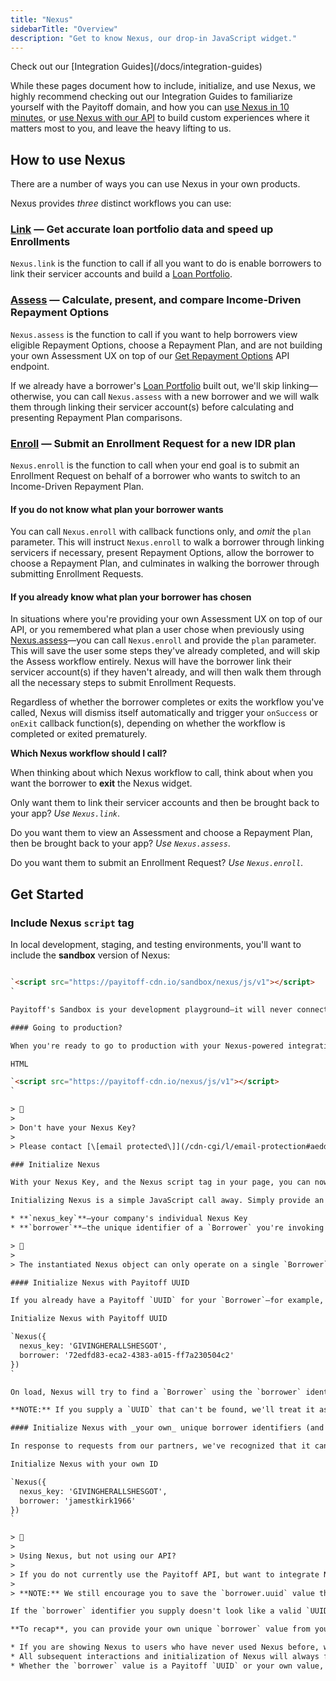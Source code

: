 ```yaml
---
title: "Nexus"
sidebarTitle: "Overview"
description: "Get to know Nexus, our drop-in JavaScript widget."
---
```


<Note>
  Check out our [Integration Guides](/docs/integration-guides)

  While these pages document how to include, initialize, and use Nexus, we highly recommend checking out our Integration Guides to familiarize yourself with the Payitoff domain, and how you can [use Nexus in 10 minutes](/docs/integrate-in-10-minutes), or [use Nexus with our API](/docs/build-your-own-experience) to build custom experiences where it matters most to you, and leave the heavy lifting to us.
</Note>

## How to use Nexus

There are a number of ways you can use Nexus in your own products.

Nexus provides _three_ distinct workflows you can use:

### [Link](/docs/nexus-link) — Get accurate loan portfolio data and speed up Enrollments

`Nexus.link` is the function to call if all you want to do is enable borrowers to link their servicer accounts and build a [Loan Portfolio](/docs/api-portfolios).

### [Assess](/docs/nexus-assess) — Calculate, present, and compare Income-Driven Repayment Options

`Nexus.assess` is the function to call if you want to help borrowers view eligible Repayment Options, choose a Repayment Plan, and are not building your own Assessment UX on top of our [Get Repayment Options](/reference/get-repayment-options) API endpoint. 

If we already have a borrower's [Loan Portfolio](/docs/api-portfolios) built out, we'll skip linking—otherwise, you can call `Nexus.assess` with a new borrower and we will walk them through linking their servicer account(s) before calculating and presenting Repayment Plan comparisons.

### [Enroll](/docs/nexus-enroll) — Submit an Enrollment Request for a new IDR plan

`Nexus.enroll` is the function to call when your end goal is to submit an Enrollment Request on behalf of a borrower who wants to switch to an Income-Driven Repayment Plan.

#### If you do not know what plan your borrower wants

You can call `Nexus.enroll` with callback functions only, and _omit_ the `plan` parameter. This will instruct `Nexus.enroll` to walk a borrower through linking servicers if necessary, present Repayment Options, allow the borrower to choose a Repayment Plan, and culminates in walking the borrower through submitting Enrollment Requests.

#### If you already know what plan your borrower has chosen

In situations where you're providing your own Assessment UX on top of our API, or you remembered what plan a user chose when previously using [Nexus.assess](/docs/nexus-assess)—you can call `Nexus.enroll` and provide the `plan` parameter. This will save the user some steps they've already completed, and will skip the Assess workflow entirely. Nexus will have the borrower link their servicer account(s) if they haven't already, and will then walk them through all the necessary steps to submit Enrollment Requests.

Regardless of whether the borrower completes or exits the workflow you've called, Nexus will dismiss itself automatically and trigger your `onSuccess` or `onExit` callback function(s), depending on whether the workflow is completed or exited prematurely.

<Note>

  **Which Nexus workflow should I call?**

  When thinking about which Nexus workflow to call, think about when you want the borrower to **exit** the Nexus widget.

  Only want them to link their servicer accounts and then be brought back to your app? _Use `Nexus.link`_.

  Do you want them to view an Assessment and choose a Repayment Plan, then be brought back to your app? _Use `Nexus.assess`_.

  Do you want them to submit an Enrollment Request? _Use `Nexus.enroll`_.
</Note>

## Get Started

### Include Nexus `script` tag

In local development, staging, and testing environments, you'll want to include the **sandbox** version of Nexus:

```html HTML

`<script src="https://payitoff-cdn.io/sandbox/nexus/js/v1"></script>
`

Payitoff's Sandbox is your development playground—it will never connect to live Servicer websites, it won't submit real Enrollment Requests, it always returns dummy data where necessary, and you'll use a Sandbox Nexus Key that only works in our Sandbox environment. To use curated dummy data, check out our [guide to using data snapshots](/docs/data-snapshots).

#### Going to production?

When you're ready to go to production with your Nexus-powered integration, you'll need a production Nexus Key and you'll want to update your `script` tag's `src` property to use the production URL:

HTML

`<script src="https://payitoff-cdn.io/nexus/js/v1"></script>
`

> 🚧
> 
> Don't have your Nexus Key?
> 
> Please contact [\[email protected\]](/cdn-cgi/l/email-protection#aeddcfc2cbddeedecfd7c7dac1c8c880c7c1) and we'll get that sorted.

### Initialize Nexus

With your Nexus Key, and the Nexus script tag in your page, you can now initialize Nexus in your app. Nexus works on behalf of your `Borrowers` to enable linking every Servicer they have relationships with, providing [Assessments](/docs/api-assessments), creating Enrollment Requests, and more in the future.

Initializing Nexus is a simple JavaScript call away. Simply provide an `options` object with the following two properties:

* **`nexus_key`**—your company's individual Nexus Key
* **`borrower`**—the unique identifier of a `Borrower` you're invoking Nexus for

> 📘
> 
> The instantiated Nexus object can only operate on a single `Borrower` at a time.

#### Initialize Nexus with Payitoff UUID

If you already have a Payitoff `UUID` for your `Borrower`—for example, because you create `Borrower` records with our API and store the `UUID` values—you can supply it along with your Nexus key to initialize Nexus to walk your borrower through Nexus `link`, `assess`, and `enroll` workflows.

Initialize Nexus with Payitoff UUID

`Nexus({
  nexus_key: 'GIVINGHERALLSHESGOT',
  borrower: '72edfd83-eca2-4383-a015-ff7a230504c2'
})
`

On load, Nexus will try to find a `Borrower` using the `borrower` identifier you supply—if it looks like a `UUID` from our API. So, if you supply a Payitoff `UUID` as your `borrower` value, we'll find the associated `Borrower` and verify it belongs to your account, then Nexus will be ready to use.

**NOTE:** If you supply a `UUID` that can't be found, we'll treat it as if you'd supplied an _external_ unique identifier (_see next section_).

#### Initialize Nexus with _your own_ unique borrower identifiers (and create new borrowers!)

In response to requests from our partners, we've recognized that it can be somewhat awkward to create a `Borrower` via our API _before_ invoking Nexus. To solve this use-case, we've improved Nexus to allow you to provide _your own **unique** identifiers_ in the `borrower` property when initializing Nexus.

Initialize Nexus with your own ID

`Nexus({
  nexus_key: 'GIVINGHERALLSHESGOT',
  borrower: 'jamestkirk1966'
})
`

> 🚧
> 
> Using Nexus, but not using our API?
> 
> If you do not currently use the Payitoff API, but want to integrate Nexus into your product(s), _this is the Nexus initialization option you want to be using_.
> 
> **NOTE:** We still encourage you to save the `borrower.uuid` value that is returned in _all_ Nexus callback responses, as Payitoff `UUID` values are the only supported way to interact with our API.

If the `borrower` identifier you supply doesn't look like a valid `UUID` from our system, or no `Borrower` is found, we'll look up a `Borrower` using the `borrower` value as an _external_ identifier. We manage this internally, but any value you supply that doesn't match our own `UUID`s will result in either fetching **or creating** a `Borrower` with your `borrower` value as their external ID.

**To recap**, you can provide your own unique `borrower` value from your system, and we will create, save, and lookup your `Borrowers` using that value in Nexus. 

* If you are showing Nexus to users who have never used Nexus before, we will create `Borrower` records for you, tied to your partner account. We will return the Payitoff `borrower.uuid` in Nexus callback responses so you can save our `UUID` values to your user records for later use.
* All subsequent interactions and initialization of Nexus will always find that same `Borrower` record with the external ID you supplied as your `borrower` value.
* Whether the `borrower` value is a Payitoff `UUID` or your own value, **it must be unique**. If you provide the same `borrower` value when initializing Nexus for multiple users in your system, a `Borrower` record will only be created _once_—and every subsequent interaction from multiple users in your app will update the _same_ `Borrower` record. Don't do that.